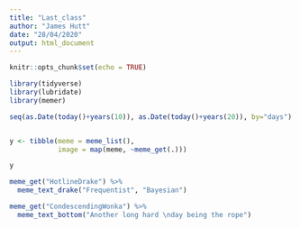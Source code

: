 ```yaml
---
title: "Last_class"
author: "James Hutt"
date: "28/04/2020"
output: html_document
---
```


```r
knitr::opts_chunk$set(echo = TRUE)

library(tidyverse)
library(lubridate)
library(memer)
```

```r

seq(as.Date(today()+years(10)), as.Date(today()+years(20)), by="days") %>% sample(1)


y <- tibble(meme = meme_list(), 
            image = map(meme, ~meme_get(.)))

y

meme_get("HotlineDrake") %>% 
  meme_text_drake("Frequentist", "Bayesian")

meme_get("CondescendingWonka") %>% 
  meme_text_bottom("Another long hard \nday being the rope")






```

